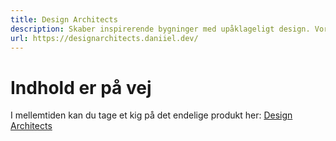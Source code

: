 ```yaml
---
title: Design Architects
description: Skaber inspirerende bygninger med upåklageligt design. Vores talentfulde team af arkitekter og designere specialiserer sig i at skabe innovative og funktionelle rum, der overgår vores kunders forventninger.
url: https://designarchitects.daniiel.dev/
---
```


# Indhold er på vej
I mellemtiden kan du tage et kig på det endelige produkt her: [Design Architects](https://designarchitects.daniiel.dev/)